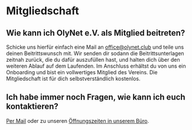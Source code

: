 
# Mitgliedschaft

## Wie kann ich OlyNet e.V. als Mitglied beitreten?

Schicke uns hierfür einfach eine Mail an office@olynet.club und teile uns deinen
Beitrittswunsch mit. Wir senden dir sodann die Beitrittsunterlagen zeitnah zurück, die du
dafür auszufüllen hast, und halten dich über den weiteren Ablauf auf dem Laufenden. Im
Anschluss erhältst du von uns ein Onboarding und bist ein vollwertiges Mitglied des Vereins.
Die Mitgliedschaft ist für dich selbstverständlich kostenlos.

## Ich habe immer noch Fragen, wie kann ich euch kontaktieren?

[Per Mail](mailto:office@olynet.club) oder zu unseren [Öffnungszeiten in unserem Büro](/#öffnungszeiten).